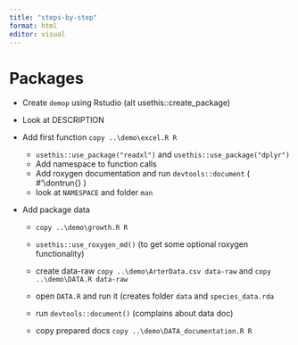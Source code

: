 ```yaml
---
title: "steps-by-step"
format: html
editor: visual
---
```


# Packages

-   Create `demop` using Rstudio (alt usethis::create_package)

-   Look at DESCRIPTION

-   Add first function `copy ..\demo\excel.R R`

    -   `usethis::use_package("readxl")` and `usethis::use_package("dplyr")`
    -   Add namespace to function calls
    -   Add roxygen documentation and run `devtools::document` ( \#'\\dontrun{} )
    -   look at `NAMESPACE` and folder `man`

-   Add package data

    -   `copy ..\demo\growth.R R`

    -   `usethis::use_roxygen_md()` (to get some optional roxygen functionality)

    -   create data-raw `copy ..\demo\ArterData.csv data-raw` and `copy ..\demo\DATA.R data-raw`

    -   open `DATA.R` and run it (creates folder `data` and `species_data.rda`

    -   run `devtools::document()` (complains about data doc)

    -   copy prepared docs `copy ..\demo\DATA_documentation.R R`
